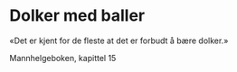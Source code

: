 # Dolker med baller

«Det er kjent for de fleste at det er forbudt å bære dolker.» 

Mannhelgeboken, kapittel 15
